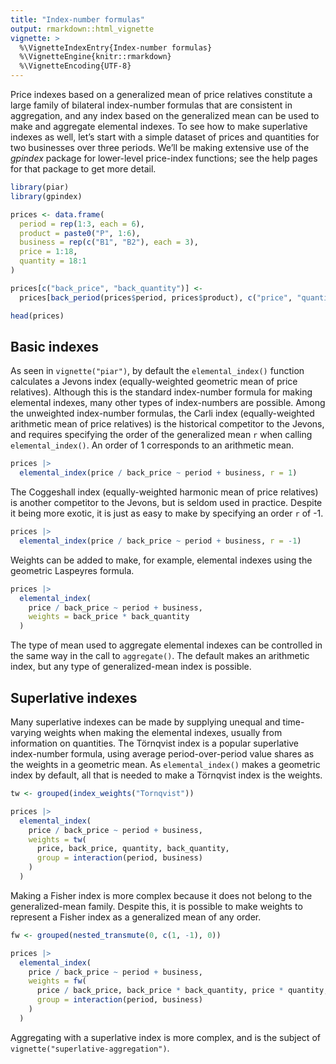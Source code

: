 ```yaml
---
title: "Index-number formulas"
output: rmarkdown::html_vignette
vignette: >
  %\VignetteIndexEntry{Index-number formulas}
  %\VignetteEngine{knitr::rmarkdown}
  %\VignetteEncoding{UTF-8}
---
```


Price indexes based on a generalized mean of price relatives constitute
a large family of bilateral index-number formulas that are consistent in
aggregation, and any index based on the generalized mean can be used to
make and aggregate elemental indexes. To see how to make superlative
indexes as well, let's start with a simple dataset of prices and
quantities for two businesses over three periods. We'll be making
extensive use of the *gpindex* package for lower-level price-index
functions; see the help pages for that package to get more detail.

```r
library(piar)
library(gpindex)

prices <- data.frame(
  period = rep(1:3, each = 6),
  product = paste0("P", 1:6),
  business = rep(c("B1", "B2"), each = 3),
  price = 1:18,
  quantity = 18:1
)

prices[c("back_price", "back_quantity")] <- 
  prices[back_period(prices$period, prices$product), c("price", "quantity")]

head(prices)
```

## Basic indexes

As seen in `vignette("piar")`, by default the `elemental_index()`
function calculates a Jevons index (equally-weighted geometric mean of
price relatives). Although this is the standard index-number formula for
making elemental indexes, many other types of index-numbers are
possible. Among the unweighted index-number formulas, the Carli index
(equally-weighted arithmetic mean of price relatives) is the historical
competitor to the Jevons, and requires specifying the order of the
generalized mean `r` when calling `elemental_index()`. An order of 1
corresponds to an arithmetic mean.

```r
prices |>
  elemental_index(price / back_price ~ period + business, r = 1)
```

The Coggeshall index (equally-weighted harmonic mean of price relatives)
is another competitor to the Jevons, but is seldom used in practice.
Despite it being more exotic, it is just as easy to make by specifying
an order `r` of -1.

```r
prices |>
  elemental_index(price / back_price ~ period + business, r = -1)
```

Weights can be added to make, for example, elemental indexes using the
geometric Laspeyres formula.

```r
prices |>
  elemental_index(
    price / back_price ~ period + business,
    weights = back_price * back_quantity
  )
```

The type of mean used to aggregate elemental indexes can be controlled
in the same way in the call to `aggregate()`. The default makes an
arithmetic index, but any type of generalized-mean index is possible.

## Superlative indexes

Many superlative indexes can be made by supplying unequal and
time-varying weights when making the elemental indexes, usually from
information on quantities. The Törnqvist index is a popular superlative
index-number formula, using average period-over-period value shares as
the weights in a geometric mean. As `elemental_index()` makes a
geometric index by default, all that is needed to make a Törnqvist index
is the weights.

```r
tw <- grouped(index_weights("Tornqvist"))

prices |>
  elemental_index(
    price / back_price ~ period + business,
    weights = tw(
      price, back_price, quantity, back_quantity,
      group = interaction(period, business)
    )
  )
```

Making a Fisher index is more complex because it does not belong to the
generalized-mean family. Despite this, it is possible to make weights to
represent a Fisher index as a generalized mean of any order.

```r
fw <- grouped(nested_transmute(0, c(1, -1), 0))

prices |>
  elemental_index(
    price / back_price ~ period + business,
    weights = fw(
      price / back_price, back_price * back_quantity, price * quantity,
      group = interaction(period, business)
    )
  )
```

Aggregating with a superlative index is more complex, and is the subject
of `vignette("superlative-aggregation")`.

